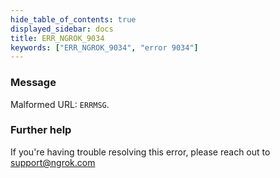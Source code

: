 ```yaml
---
hide_table_of_contents: true
displayed_sidebar: docs
title: ERR_NGROK_9034
keywords: ["ERR_NGROK_9034", "error 9034"]
---
```


### Message

Malformed URL: `ERRMSG`.

### Further help

If you're having trouble resolving this error, please reach out to [support@ngrok.com](mailto:support@ngrok.com?subject=Help%20with%20ERR_NGROK_9034)

